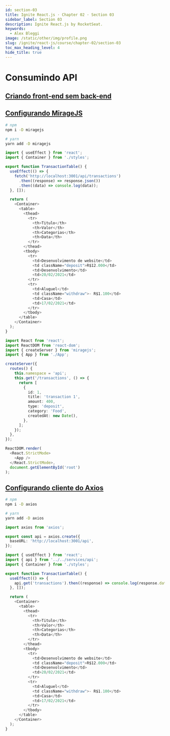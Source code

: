 ```yaml
---
id: section-03
title: Ignite React.js · Chapter 02 · Section 03
sidebar_label: Section 03
description: Ignite React.js by RocketSeat.
keywords:
  - Alex Bleggi
image: /static/other/img/profile.png
slug: /ignite/react-js/course/chapter-02/section-03
toc_max_heading_level: 4
hide_title: true
---
```



# Consumindo API

## [Criando front-end sem back-end](https://app.rocketseat.com.br/node/chapter-ii-1/group/consumindo-api/lesson/criando-front-end-sem-back-end)

## [Configurando MirageJS](https://app.rocketseat.com.br/node/chapter-ii-1/group/consumindo-api/lesson/criando-front-end-sem-back-end)

```bash
# npm
npm i -D miragejs

# yarn
yarn add -D miragejs
```

```typescript {1,5-9} title="src/components/TransactionsTable/index.tsx"
import { useEffect } from 'react';
import { Container } from './styles';

export function TransactionTable() {
  useEffect(() => {
    fetch('http://localhost:3001/api/transactions')
      .then((response) => response.json())
      .then((data) => console.log(data));
  }, []);

  return (
    <Container>
      <table>
        <thead>
          <tr>
            <th>Titulo</th>
            <th>Valor</th>
            <th>Categorias</th>
            <th>Data</th>
          </tr>
        </thead>
        <tbody>
          <tr>
            <td>Desenvolvimento de website</td>
            <td className="deposit">R$12.000</td>
            <td>Desenvolvimento</td>
            <td>20/02/2021</td>
          </tr>
          <tr>
            <td>Aluguel</td>
            <td className="withdraw">- R$1.100</td>
            <td>Casa</td>
            <td>17/02/2021</td>
          </tr>
        </tbody>
      </table>
    </Container>
  );
}
```

```typescript {3,6-22} title="src/index.tsx"
import React from 'react';
import ReactDOM from 'react-dom';
import { createServer } from 'miragejs';
import { App } from './App';

createServer({
  routes() {
    this.namespace = 'api';
    this.get('/transactions', () => {
      return [
        {
          id: 1,
          title: 'transaction 1',
          amount: 400,
          type: 'deposit',
          category: 'Food',
          createdAt: new Date(),
        },
      ];
    });
  },
});

ReactDOM.render(
  <React.StrictMode>
    <App />
  </React.StrictMode>,
  document.getElementById('root')
);
```

## [Configurando cliente do Axios](https://app.rocketseat.com.br/node/chapter-ii-1/group/consumindo-api/lesson/configurando-cliente-do-axios)

```bash
# npm
npm i -D axios

# yarn
yarn add -D axios
```

```typescript title="src/services/api.ts"
import axios from 'axios';

export const api = axios.create({
  baseURL: 'http://localhost:3001/api',
});
```

```typescript {2,7} title="src/components/TransactionTable/index.tsx"
import { useEffect } from 'react';
import { api } from '../../services/api';
import { Container } from './styles';

export function TransactionTable() {
  useEffect(() => {
    api.get('transactions').then((response) => console.log(response.data));
  }, []);

  return (
    <Container>
      <table>
        <thead>
          <tr>
            <th>Titulo</th>
            <th>Valor</th>
            <th>Categorias</th>
            <th>Data</th>
          </tr>
        </thead>
        <tbody>
          <tr>
            <td>Desenvolvimento de website</td>
            <td className="deposit">R$12.000</td>
            <td>Desenvolvimento</td>
            <td>20/02/2021</td>
          </tr>
          <tr>
            <td>Aluguel</td>
            <td className="withdraw">- R$1.100</td>
            <td>Casa</td>
            <td>17/02/2021</td>
          </tr>
        </tbody>
      </table>
    </Container>
  );
}
```
